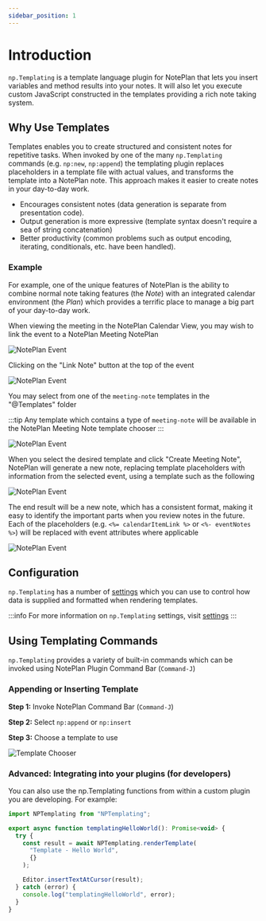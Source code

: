 ```yaml
---
sidebar_position: 1
---
```


# Introduction

`np.Templating` is a template language plugin for NotePlan that lets you insert variables and method results into your notes. It will also let you execute custom JavaScript constructed in the templates providing a rich note taking system.

## Why Use Templates

Templates enables you to create structured and consistent notes for repetitive tasks. When invoked by one of the many `np.Templating` commands (e.g. `np:new`, `np:append`) the templating plugin replaces placeholders in a template file with actual values, and transforms the template into a NotePlan note. This approach makes it easier to create notes in your day-to-day work.

- Encourages consistent notes (data generation is separate from presentation code).
- Output generation is more expressive (template syntax doesn't require a sea of string concatenation)
- Better productivity (common problems such as output encoding, iterating, conditionals, etc. have been handled).

### Example
For example, one of the unique features of NotePlan is the ability to combine normal note taking features (the _Note_) with an integrated calendar environment (the _Plan_) which provides a terrific place to manage a big part of your day-to-day work.

When viewing the meeting in the NotePlan Calendar View, you may wish to link the event to a NotePlan Meeting NotePlan

![NotePlan Event](/img/noteplan-event.png)

Clicking on the "Link Note" button at the top of the event

![NotePlan Event](/img/noteplan-link-note.png)

You may select from one of the `meeting-note` templates in the "@Templates" folder

:::tip
Any template which contains a type of `meeting-note` will be available in the NotePlan Meeting Note template chooser
:::

![NotePlan Event](/img/noteplan-choose-template.png)

When you select the desired template and click "Create Meeting Note", NotePlan will generate a new note, replacing template placeholders with information from the selected event, using a template such as the following

![NotePlan Event](/img/noteplan-meeting-note-template.png)

The end result will be a new note, which has a consistent format, making it easy to identify the important parts when you review notes in the future. Each of the placeholders (e.g. `<%= calendarItemLink %>` or `<%- eventNotes %>`) will be replaced with event attributes where applicable

![NotePlan Event](/img/noteplan-meeting-note.png)


## Configuration

`np.Templating` has a number of [settings](/docs/settings) which you can use to control how data is supplied and formatted when rendering templates.

:::info
For more information on `np.Templating` settings, visit [settings](/docs/settings)
:::

## Using Templating Commands

`np.Templating` provides a variety of built-in commands which can be invoked using NotePlan Plugin Command Bar (`Command-J`)

### Appending or Inserting Template

**Step 1:** Invoke NotePlan Command Bar (`Command-J`)

**Step 2:** Select `np:append` or `np:insert`

**Step 3:** Choose a template to use

![Template Chooser](/img/template-chooser.png)

### Advanced: Integrating into your plugins (for developers)

You can also use the np.Templating functions from within a custom plugin you are developing. For example:

```javascript
import NPTemplating from "NPTemplating";

export async function templatingHelloWorld(): Promise<void> {
  try {
    const result = await NPTemplating.renderTemplate(
      "Template - Hello World",
      {}
    );

    Editor.insertTextAtCursor(result);
  } catch (error) {
    console.log("templatingHelloWorld", error);
  }
}
```
